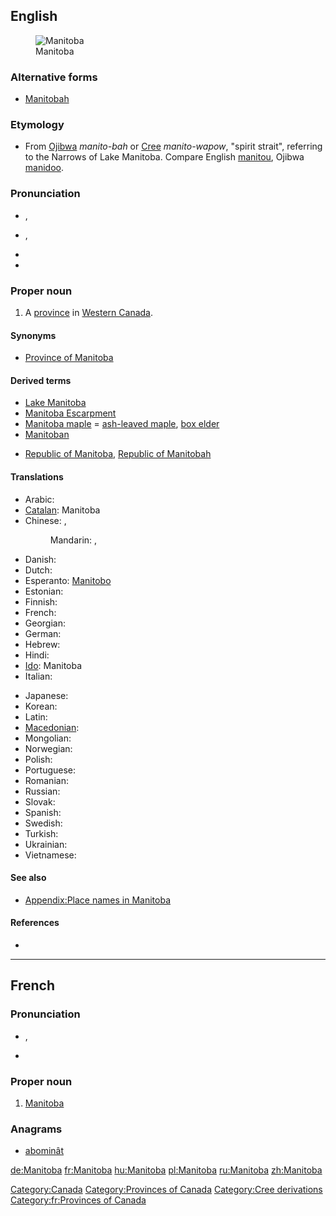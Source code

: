 {{wikipedia}}
==English==
[[Image:MB-Canada-province.png|thumb|Manitoba]]

===Alternative forms===
* {{qualifier|historical|rare}} [[Manitobah]]

===Etymology===
* From [[Ojibwa]] ''manito-bah'' or [[Cree]]  ''manito-wapow'', "spirit strait", referring to the Narrows of Lake Manitoba.  Compare English [[manitou]], Ojibwa [[manidoo]].

===Pronunciation===
* {{a|UK}} {{IPA|/ˈmæn.ɪ.təʊ.bə/}}, {{SAMPA|/"m{n.I.t@U.b@/}}
* {{a|Canada|US}} {{IPA|/ˌmænɪˈtoʊbə/|lang=fr}}, {{SAMPA|/%m{nI"toUb@/}}
* {{hyphenation|Mani|toba}}
* {{audio|en-ca-Manitoba.ogg|Audio (CA)}}

===Proper noun===
{{en-proper noun}}

# A [[province]] in [[Western Canada]].

====Synonyms====
* [[Province of Manitoba]]

====Derived terms====
* [[Lake Manitoba]]
* [[Manitoba Escarpment]]
* [[Manitoba maple]] = [[ash-leaved maple]], [[box elder]]
* [[Manitoban]]
* {{qualifier|historical}} [[Republic of Manitoba]], [[Republic of Manitobah]]

====Translations====
{{trans-top|Province in western Canada}}
* Arabic: {{t|ar|مانيتوبا|f|tr=manituuba}}
* [[Catalan]]: Manitoba
* Chinese: ,
*: Mandarin: {{t|cmn|緬尼托巴|sc=Hani}},  {{t|cmn|缅尼托巴|tr=Miǎnnítuōbā|sc=Hani}}
* Danish: {{t-|da|Manitoba}}
* Dutch: {{t-|nl|Manitoba|n}}
* Esperanto: [[Manitobo]]
* Estonian: {{t-|et|Manitoba}}
* Finnish: {{t-|fi|Manitoba}}
* French: {{t+|fr|Manitoba|m}}
* Georgian: {{t|ka|მანიტობა|tr=manitoba|sc=Geor|xs=Georgian}}
* German: {{t+|de|Manitoba}}
* Hebrew: {{t|he|מניטובה|tr=Manitoba}}
* Hindi: {{t|hi|मनितोबा|tr=manitōbā|xs=Hindi}}
* [[Ido]]: Manitoba
* Italian: {{t-|it|Manitoba}}
{{trans-mid}}
* Japanese: {{t|ja|マニトバ|tr=Manitoba}}
* Korean: {{t|ko|매니토바|tr=Maenitoba|sc=Hang}}
* Latin: {{t-|la|Manitoba}}
* [[Macedonian]]: {{t|mk|Манитоба|f|tr=Manitóba}}
* Mongolian: {{t|mn|Манитоба|tr=Manitóba|sc=Cyrl|xs=Mongolian}}
* Norwegian: {{t-|no|Manitoba}}
* Polish: {{t+|pl|Manitoba}}
* Portuguese: {{t-|pt|Manitoba}}
* Romanian: {{t-|ro|Manitoba}}
* Russian: {{t|ru|Манитоба|f|tr=Manitóba}}
* Slovak: {{t-|sk|Manitoba}}
* Spanish: {{t-|es|Manitoba}}
* Swedish: {{t-|sv|Manitoba}}
* Turkish: {{t-|tr|Manitoba}}
* Ukrainian: {{t-|uk|Манітоба|f|tr=Manitóba|xs=Ukrainian}}
* Vietnamese: {{t-|vi|Manitoba|xs=Vietnamese}}
{{trans-bottom}}

====See also====
* [[Appendix:Place names in Manitoba]]
====References====
* {{R:Canadian Oxford 2004}}

[[Category:Canada]]
[[Category:Provinces of Canada]]

----

==French==

===Pronunciation===
* {{IPA|/ma.ni.to.ba/|lang=fr}}, {{X-SAMPA|/ma.ni.to.ba/|lang=fr}}
* {{rhymes|a|lang=fr}}

===Proper noun===
{{fr-proper noun|m}}

# [[#English|Manitoba]]

===Anagrams===
* [[abominât#French|abominât]]

[[Category:Cree derivations]]
[[Category:fr:Provinces of Canada]]

[[de:Manitoba]]
[[fr:Manitoba]]
[[hu:Manitoba]]
[[pl:Manitoba]]
[[ru:Manitoba]]
[[zh:Manitoba]]